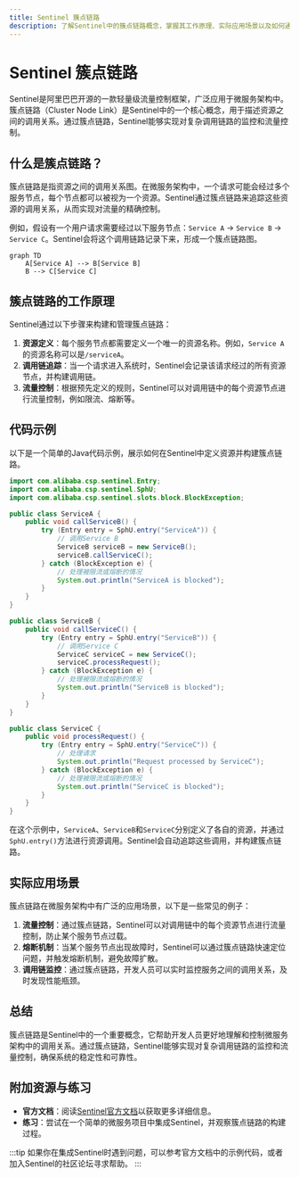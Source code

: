 ```yaml
---
title: Sentinel 簇点链路
description: 了解Sentinel中的簇点链路概念，掌握其工作原理、实际应用场景以及如何通过代码实现监控和流量控制。
---
```


# Sentinel 簇点链路

Sentinel是阿里巴巴开源的一款轻量级流量控制框架，广泛应用于微服务架构中。簇点链路（Cluster Node Link）是Sentinel中的一个核心概念，用于描述资源之间的调用关系。通过簇点链路，Sentinel能够实现对复杂调用链路的监控和流量控制。

## 什么是簇点链路？

簇点链路是指资源之间的调用关系图。在微服务架构中，一个请求可能会经过多个服务节点，每个节点都可以被视为一个资源。Sentinel通过簇点链路来追踪这些资源的调用关系，从而实现对流量的精确控制。

例如，假设有一个用户请求需要经过以下服务节点：`Service A` -> `Service B` -> `Service C`。Sentinel会将这个调用链路记录下来，形成一个簇点链路图。

```mermaid
graph TD
    A[Service A] --> B[Service B]
    B --> C[Service C]
```

## 簇点链路的工作原理

Sentinel通过以下步骤来构建和管理簇点链路：

1. **资源定义**：每个服务节点都需要定义一个唯一的资源名称。例如，`Service A`的资源名称可以是`/serviceA`。
2. **调用链追踪**：当一个请求进入系统时，Sentinel会记录该请求经过的所有资源节点，并构建调用链。
3. **流量控制**：根据预先定义的规则，Sentinel可以对调用链中的每个资源节点进行流量控制，例如限流、熔断等。

## 代码示例

以下是一个简单的Java代码示例，展示如何在Sentinel中定义资源并构建簇点链路。

```java
import com.alibaba.csp.sentinel.Entry;
import com.alibaba.csp.sentinel.SphU;
import com.alibaba.csp.sentinel.slots.block.BlockException;

public class ServiceA {
    public void callServiceB() {
        try (Entry entry = SphU.entry("ServiceA")) {
            // 调用Service B
            ServiceB serviceB = new ServiceB();
            serviceB.callServiceC();
        } catch (BlockException e) {
            // 处理被限流或熔断的情况
            System.out.println("ServiceA is blocked");
        }
    }
}

public class ServiceB {
    public void callServiceC() {
        try (Entry entry = SphU.entry("ServiceB")) {
            // 调用Service C
            ServiceC serviceC = new ServiceC();
            serviceC.processRequest();
        } catch (BlockException e) {
            // 处理被限流或熔断的情况
            System.out.println("ServiceB is blocked");
        }
    }
}

public class ServiceC {
    public void processRequest() {
        try (Entry entry = SphU.entry("ServiceC")) {
            // 处理请求
            System.out.println("Request processed by ServiceC");
        } catch (BlockException e) {
            // 处理被限流或熔断的情况
            System.out.println("ServiceC is blocked");
        }
    }
}
```

在这个示例中，`ServiceA`、`ServiceB`和`ServiceC`分别定义了各自的资源，并通过`SphU.entry()`方法进行资源调用。Sentinel会自动追踪这些调用，并构建簇点链路。

## 实际应用场景

簇点链路在微服务架构中有广泛的应用场景，以下是一些常见的例子：

1. **流量控制**：通过簇点链路，Sentinel可以对调用链中的每个资源节点进行流量控制，防止某个服务节点过载。
2. **熔断机制**：当某个服务节点出现故障时，Sentinel可以通过簇点链路快速定位问题，并触发熔断机制，避免故障扩散。
3. **调用链监控**：通过簇点链路，开发人员可以实时监控服务之间的调用关系，及时发现性能瓶颈。

## 总结

簇点链路是Sentinel中的一个重要概念，它帮助开发人员更好地理解和控制微服务架构中的调用关系。通过簇点链路，Sentinel能够实现对复杂调用链路的监控和流量控制，确保系统的稳定性和可靠性。

## 附加资源与练习

- **官方文档**：阅读[Sentinel官方文档](https://sentinelguard.io/)以获取更多详细信息。
- **练习**：尝试在一个简单的微服务项目中集成Sentinel，并观察簇点链路的构建过程。

:::tip
如果你在集成Sentinel时遇到问题，可以参考官方文档中的示例代码，或者加入Sentinel的社区论坛寻求帮助。
:::